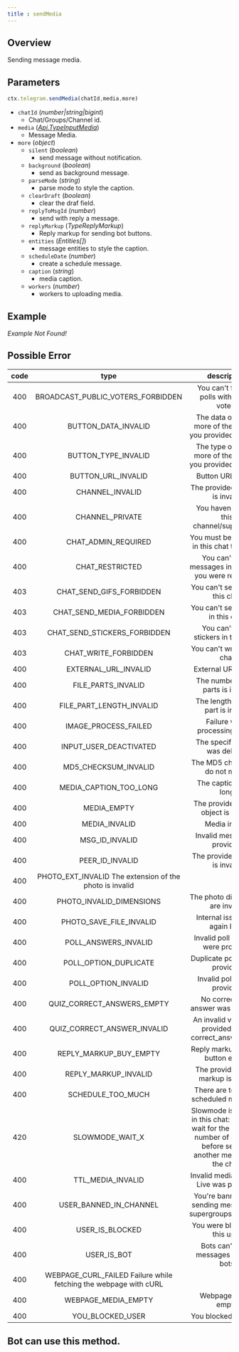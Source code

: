 ```yaml
--- 
title : sendMedia 
--- 
```

## Overview 
Sending message media. 
## Parameters 
```ts 
ctx.telegram.sendMedia(chatId,media,more)
```
- `chatId` (_number|string|bigint_) 
    - Chat/Groups/Channel id. 
- `media` (_[Api.TypeInputMedia](https://gram.js.org/beta/modules/tl_api.api.html#typeinputmedia)_)
    - Message Media.
- `more` (_object_) 
    - `silent` (_boolean_) 
        - send message without notification.
    - `background` (_boolean_)
        - send as background message.
    - `parseMode` (_string_)
        - parse mode to style the caption.
    - `clearDraft` (_boolean_)
        - clear the draf field.
    - `replyToMsgId` (_number_)
        - send with reply a message.
    - `replyMarkup` (_TypeReplyMarkup_)
        - Reply markup for sending bot buttons.
    - `entities` (_Entities[]_)
        - message entities to style the caption.
    - `scheduleDate` (_number_)
        - create a schedule message. 
    - `caption` (_string_) 
        - media caption.
    - `workers` (_number_) 
        - workers to uploading media.
## Example 
_Example Not Found!_
## Possible Error 
| code | type | description | 
| :---: | :---: | :------:| 
| 400 | BROADCAST_PUBLIC_VOTERS_FORBIDDEN | You can't forward polls with public voters | 
| 400 | BUTTON_DATA_INVALID | The data of one or more of the buttons you provided is invalid | 
| 400 | BUTTON_TYPE_INVALID | The type of one or more of the buttons you provided is invalid | 
| 400 | BUTTON_URL_INVALID | Button URL invalid | 
| 400 | CHANNEL_INVALID | The provided channel is invalid | 
| 400 | CHANNEL_PRIVATE | You haven't joined this channel/supergroup | 
| 400 | CHAT_ADMIN_REQUIRED | You must be an admin in this chat to do this | 
| 400 | CHAT_RESTRICTED | You can't send messages in this chat, you were restricted | 
| 403 | CHAT_SEND_GIFS_FORBIDDEN | You can't send gifs in this chat |  
| 403 | CHAT_SEND_MEDIA_FORBIDDEN | You can't send media in this chat | 
| 403 | CHAT_SEND_STICKERS_FORBIDDEN | You can't send stickers in this chat. | 
| 403 | CHAT_WRITE_FORBIDDEN | You can't write in this chat | 
| 400 | EXTERNAL_URL_INVALID | External URL invalid |  
| 400 | FILE_PARTS_INVALID | The number of file parts is invalid | 
| 400 | FILE_PART_LENGTH_INVALID | The length of a file part is invalid | 
| 400 | IMAGE_PROCESS_FAILED | Failure while processing image | 
| 400 | INPUT_USER_DEACTIVATED | The specified user was deleted | 
| 400 | MD5_CHECKSUM_INVALID | The MD5 checksums do not match | 
| 400 | MEDIA_CAPTION_TOO_LONG | The caption is too long | 
| 400 | MEDIA_EMPTY | The provided media object is invalid | 
| 400 | MEDIA_INVALID | Media invalid | 
| 400 | MSG_ID_INVALID | Invalid message ID provided |  
| 400 | PEER_ID_INVALID | The provided peer id is invalid | 
| 400 | PHOTO_EXT_INVALID The extension of the photo is invalid | 
| 400 | PHOTO_INVALID_DIMENSIONS | The photo dimensions are invalid | 
| 400 | PHOTO_SAVE_FILE_INVALID | Internal issues, try again later | 
| 400 | POLL_ANSWERS_INVALID | Invalid poll answers were provided | 
| 400 | POLL_OPTION_DUPLICATE | Duplicate poll options provided | 
| 400 | POLL_OPTION_INVALID | Invalid poll option provided | 
| 400 | QUIZ_CORRECT_ANSWERS_EMPTY | No correct quiz answer was specified | 
| 400 | QUIZ_CORRECT_ANSWER_INVALID | An invalid value was provided to the correct_answers field |  
| 400 | REPLY_MARKUP_BUY_EMPTY | Reply markup for buy button empty |  
| 400 | REPLY_MARKUP_INVALID | The provided reply markup is invalid |  
| 400 | SCHEDULE_TOO_MUCH | There are too many scheduled messages |  
| 420 | SLOWMODE_WAIT_X | Slowmode is enabled in this chat: you must wait for the specified number of seconds before sending another message to the chat. | 
| 400 | TTL_MEDIA_INVALID | Invalid media Time To Live was provided  
| 400 | USER_BANNED_IN_CHANNEL | You're banned from sending messages in supergroups/channels  
| 400 | USER_IS_BLOCKED | You were blocked by this user  |
| 400 | USER_IS_BOT | Bots can't send messages to other bots | 
| 400 | WEBPAGE_CURL_FAILED Failure while fetching the webpage with cURL | 
| 400 | WEBPAGE_MEDIA_EMPTY | Webpage media empty | 
| 400 | YOU_BLOCKED_USER | You blocked this user | 

## Bot can use this method.